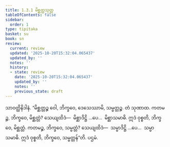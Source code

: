 ```yaml
---
title: 1.3.1 မိစ္ဆတ္တသုတ္တ
tableOfContents: false
sidebar:
  order: 1
type: tipitaka
basket: su
book: sn
review:
  current: review
  updated: '2025-10-20T15:32:04.065437'
  updated_by: ''
  notes: ''
  history:
  - state: review
    date: '2025-10-20T15:32:04.065437'
    updated_by: ''
    notes: ''
    previous_state: draft
---
```



<DynamicBreadcrumb />


<ReviewStatus review={frontmatter.review} showDetails={true} />

<HypothesisAnnotation frontmatter={frontmatter} />

<Division number="21" book="sn" e="ch" v="18" p="282">

<Paragraph number="88" book="sn">
သာဝတ္ထိနိဒါနံ. “မိစ္ဆတ္တဉ္စ ဝေါ, ဘိက္ခဝေ, ဒေသေဿာမိ, သမ္မတ္တဉ္စ. တံ သုဏာထ. ကတမဉ္စ, ဘိက္ခဝေ, မိစ္ဆတ္တံ? သေယျထိဒံ—  မိစ္ဆာဒိဋ္ဌိ …ပေ…  မိစ္ဆာသမာဓိ. ဣဒံ ဝုစ္စတိ, ဘိက္ခဝေ, မိစ္ဆတ္တံ. ကတမဉ္စ, ဘိက္ခဝေ, သမ္မတ္တံ? သေယျထိဒံ—  သမ္မာဒိဋ္ဌိ …ပေ…  သမ္မာသမာဓိ. ဣဒံ ဝုစ္စတိ, ဘိက္ခဝေ, သမ္မတ္တန်”တိ.

</Paragraph>
</Division>

<Paragraph number="89" type="center" book="sn">
ပဌမံ.
</Paragraph>